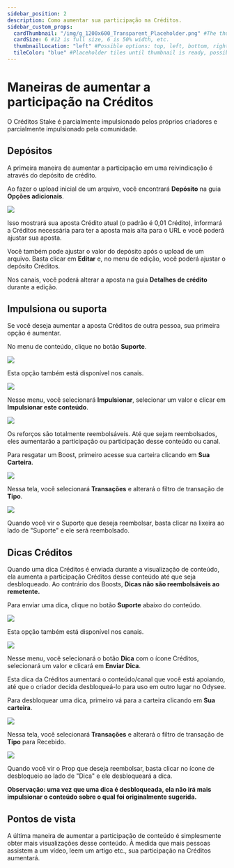 ---
sidebar_position: 2
description: Como aumentar sua participação na Créditos.
sidebar_custom_props:
  cardThumbnail: "/img/g_1200x600_Transparent_Placeholder.png" #The thumbnail on the category card.
  cardSize: 6 #12 is full size, 6 is 50% width, etc.
  thumbnailLocation: "left" #Possible options: top, left, bottom, right, none
  tileColor: "blue" #Placeholder tiles until thumbnail is ready, possible options: blue, cream, darkpurple, lightpurple, mauve, orange, pink, none
---

# Maneiras de aumentar a participação na Créditos

O Créditos Stake é parcialmente impulsionado pelos próprios criadores e parcialmente impulsionado pela comunidade.

## Depósitos

A primeira maneira de aumentar a participação em uma reivindicação é através do depósito de crédito.

Ao fazer o upload inicial de um arquivo, você encontrará **Depósito** na guia **Opções adicionais**.

![](https://i.imgur.com/su2d2Br.png)

Isso mostrará sua aposta Crédito atual (o padrão é 0,01 Crédito), informará a Créditos necessária para ter a aposta mais alta para o URL e você poderá ajustar sua aposta.

Você também pode ajustar o valor do depósito após o upload de um arquivo. Basta clicar em **Editar** e, no menu de edição, você poderá ajustar o depósito Créditos.

Nos canais, você poderá alterar a aposta na guia **Detalhes de crédito** durante a edição.

## Impulsiona ou suporta

Se você deseja aumentar a aposta Créditos de outra pessoa, sua primeira opção é aumentar.

No menu de conteúdo, clique no botão **Suporte**.

![](https://i.imgur.com/iSWoOJm.png)

Esta opção também está disponível nos canais.

![](https://i.imgur.com/3gQ95FZ.png)

Nesse menu, você selecionará **Impulsionar**, selecionar um valor e clicar em **Impulsionar este conteúdo**.

![](https://i.imgur.com/Ivg7qA3.png)

Os reforços são totalmente reembolsáveis. Até que sejam reembolsados, eles aumentarão a participação ou participação desse conteúdo ou canal.

Para resgatar um Boost, primeiro acesse sua carteira clicando em **Sua Carteira**.

![](https://i.imgur.com/ve1Ifxk.png)

Nessa tela, você selecionará **Transações** e alterará o filtro de transação de **Tipo**.

![](https://i.imgur.com/uGSboC9.png)

Quando você vir o Suporte que deseja reembolsar, basta clicar na lixeira ao lado de "Suporte" e ele será reembolsado.

## Dicas Créditos

Quando uma dica Créditos é enviada durante a visualização de conteúdo, ela aumenta a participação Créditos desse conteúdo até que seja desbloqueado. Ao contrário dos Boosts, **Dicas não são reembolsáveis ​​ao remetente.**

Para enviar uma dica, clique no botão **Suporte** abaixo do conteúdo.

![](https://i.imgur.com/iSWoOJm.png)

Esta opção também está disponível nos canais.

![](https://i.imgur.com/3gQ95FZ.png)

Nesse menu, você selecionará o botão **Dica** com o ícone Créditos, selecionará um valor e clicará em **Enviar Dica**.

Esta dica da Créditos aumentará o conteúdo/canal que você está apoiando, até que o criador decida desbloqueá-lo para uso em outro lugar no Odysee.

Para desbloquear uma dica, primeiro vá para a carteira clicando em **Sua carteira**.

![](https://i.imgur.com/ve1Ifxk.png)

Nessa tela, você selecionará **Transações** e alterará o filtro de transação de **Tipo** para Recebido.

![](https://i.imgur.com/e0vDsBx.png)

Quando você vir o Prop que deseja reembolsar, basta clicar no ícone de desbloqueio ao lado de "Dica" e ele desbloqueará a dica.

**Observação: uma vez que uma dica é desbloqueada, ela não irá mais impulsionar o conteúdo sobre o qual foi originalmente sugerida.**

## Pontos de vista

A última maneira de aumentar a participação de conteúdo é simplesmente obter mais visualizações desse conteúdo. À medida que mais pessoas assistem a um vídeo, leem um artigo etc., sua participação na Créditos aumentará.